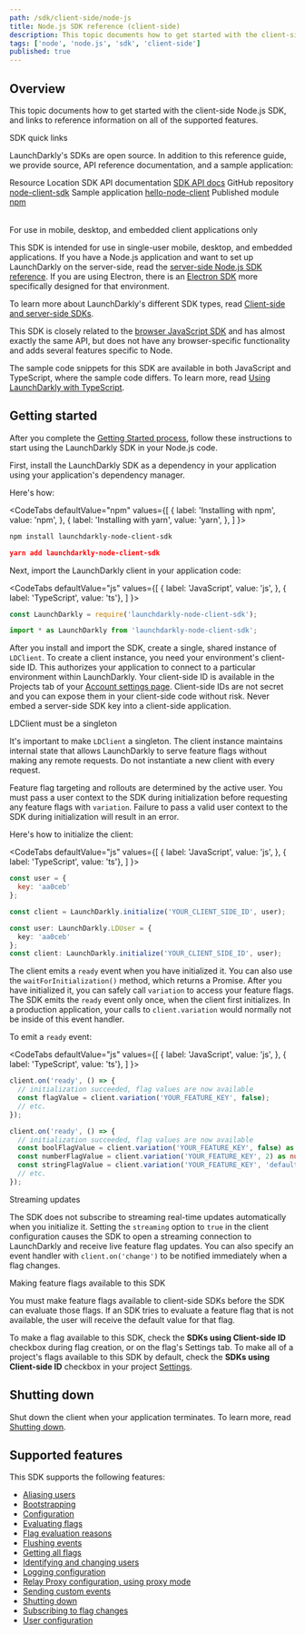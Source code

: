 ```yaml
---
path: /sdk/client-side/node-js
title: Node.js SDK reference (client-side)
description: This topic documents how to get started with the client-side Node.js SDK, and links to reference information on all of the supported features.
tags: ['node', 'node.js', 'sdk', 'client-side']
published: true
---
```


## Overview

This topic documents how to get started with the client-side Node.js SDK, and links to reference information on all of the supported features.

<Callout intent="primary">
<CalloutTitle>SDK quick links</CalloutTitle>
<CalloutDescription>

LaunchDarkly's SDKs are open source. In addition to this reference guide, we provide source, API reference documentation, and a sample application:

<Table>
  <TableHeader>
    <TableHeadCell>Resource</TableHeadCell>
    <TableHeadCell>Location</TableHeadCell>
  </TableHeader>
  <TableBody>
    <TableRow>
      <TableCell>SDK API documentation</TableCell>
      <TableCell><a href="https://launchdarkly.github.io/node-client-sdk/">SDK API docs</a></TableCell>
    </TableRow>
    <TableRow>
      <TableCell>GitHub repository</TableCell>
      <TableCell><a href="https://github.com/launchdarkly/node-client-sdk">node-client-sdk</a></TableCell>
    </TableRow>
    <TableRow>
      <TableCell>Sample application</TableCell>
      <TableCell><a href="https://github.com/launchdarkly/hello-node-client">hello-node-client</a></TableCell>
    </TableRow>
    <TableRow>
      <TableCell>Published module</TableCell>
      <TableCell><a href="https://www.npmjs.com/package/launchdarkly-node-client-sdk">npm</a></TableCell>
    </TableRow>
  </TableBody>
</Table>

</CalloutDescription>
</Callout>

<Callout intent="info">
<CalloutTitle>For use in mobile, desktop, and embedded client applications only</CalloutTitle>
<CalloutDescription>

This SDK is intended for use in single-user mobile, desktop, and embedded applications. If you have a Node.js application and want to set up LaunchDarkly on the server-side, read the [server-side Node.js SDK reference](/sdk/server-side/node-js). If you are using Electron, there is an [Electron SDK](/sdk/client-side/electron) more specifically designed for that environment.

To learn more about LaunchDarkly's different SDK types, read [Client-side and server-side SDKs](/sdk/concepts/client-side-server-side).

</CalloutDescription>
</Callout>

This SDK is closely related to the [browser JavaScript SDK](/sdk/client-side/javascript) and has almost exactly the same API, but does not have any browser-specific functionality and adds several features specific to Node.

The sample code snippets for this SDK are available in both JavaScript and TypeScript, where the sample code differs. To learn more, read [Using LaunchDarkly with TypeScript](https://launchdarkly.com/blog/using-launchdarkly-with-typescript/).

## Getting started

After you complete the [Getting Started process](/home/getting-started), follow these instructions to start using the LaunchDarkly SDK in your Node.js code.

First, install the LaunchDarkly SDK as a dependency in your application using your application's dependency manager.

Here's how:

<CodeTabs
  defaultValue="npm"
  values={[
    { label: 'Installing with npm', value: 'npm', },
    { label: 'Installing with yarn', value: 'yarn', },
  ]
}>
<CodeTabItem value="npm">

```bash
npm install launchdarkly-node-client-sdk
```

</CodeTabItem>
<CodeTabItem value="yarn">

```json
yarn add launchdarkly-node-client-sdk
```

</CodeTabItem>
</CodeTabs>

Next, import the LaunchDarkly client in your application code:

<CodeTabs
  defaultValue="js"
  values={[
    { label: 'JavaScript', value: 'js', },
    { label: 'TypeScript', value: 'ts'},
  ]
}>
<CodeTabItem value="js">

```js
const LaunchDarkly = require('launchdarkly-node-client-sdk');
```

</CodeTabItem>
<CodeTabItem value="ts">

```ts
import * as LaunchDarkly from 'launchdarkly-node-client-sdk';
```

</CodeTabItem>
</CodeTabs>

After you install and import the SDK, create a single, shared instance of `LDClient`. To create a client instance, you need your environment's client-side ID. This authorizes your application to connect to a particular environment within LaunchDarkly. Your client-side ID is available in the Projects tab of your [Account settings page](https://app.launchdarkly.com/settings/projects). Client-side IDs are not secret and you can expose them in your client-side code without risk. Never embed a server-side SDK key into a client-side application.

<Callout intent="alert">
<CalloutTitle>LDClient must be a singleton</CalloutTitle>
<CalloutDescription>

It's important to make `LDClient` a singleton. The client instance maintains internal state that allows LaunchDarkly to serve feature flags without making any remote requests. Do not instantiate a new client with every request.

</CalloutDescription>
</Callout>

Feature flag targeting and rollouts are determined by the active user. You must pass a user context to the SDK during initialization before requesting any feature flags with `variation`. Failure to pass a valid user context to the SDK during initialization will result in an error.

Here's how to initialize the client:

<CodeTabs
  defaultValue="js"
  values={[
    { label: 'JavaScript', value: 'js', },
    { label: 'TypeScript', value: 'ts'},
  ]
}>
<CodeTabItem value="js">

```js
const user = {
  key: 'aa0ceb'
};

const client = LaunchDarkly.initialize('YOUR_CLIENT_SIDE_ID', user);
```

</CodeTabItem>
<CodeTabItem value="ts">

```ts
const user: LaunchDarkly.LDUser = {
  key: 'aa0ceb'
};
const client: LaunchDarkly.initialize('YOUR_CLIENT_SIDE_ID', user);
```

</CodeTabItem>
</CodeTabs>

The client emits a `ready` event when you have initialized it. You can also use the `waitForInitialization()` method, which returns a Promise. After you have initialized it, you can safely call `variation` to access your feature flags. The SDK emits the `ready` event only once, when the client first initializes. In a production application, your calls to `client.variation` would normally not be inside of this event handler.

To emit a `ready` event:

<CodeTabs
  defaultValue="js"
  values={[
    { label: 'JavaScript', value: 'js', },
    { label: 'TypeScript', value: 'ts'},
  ]
}>
<CodeTabItem value="js">

```js
client.on('ready', () => {
  // initialization succeeded, flag values are now available
  const flagValue = client.variation('YOUR_FEATURE_KEY', false);
  // etc.
});
```

</CodeTabItem>
<CodeTabItem value="ts">

```ts
client.on('ready', () => {
  // initialization succeeded, flag values are now available
  const boolFlagValue = client.variation('YOUR_FEATURE_KEY', false) as boolean;
  const numberFlagValue = client.variation('YOUR_FEATURE_KEY', 2) as number;
  const stringFlagValue = client.variation('YOUR_FEATURE_KEY', 'default') as string;
  // etc.
});
```

</CodeTabItem>
</CodeTabs>

<Callout intent="info">
<CalloutTitle>Streaming updates</CalloutTitle>
<CalloutDescription>

The SDK does not subscribe to streaming real-time updates automatically when you initialize it. Setting the `streaming` option to `true` in the client configuration causes the SDK to open a streaming connection to LaunchDarkly and receive live feature flag updates. You can also specify an event handler with `client.on('change')` to be notified immediately when a flag changes.

</CalloutDescription>
</Callout>

<Callout intent="alert">
<CalloutTitle>Making feature flags available to this SDK</CalloutTitle>
<CalloutDescription>

You must make feature flags available to client-side SDKs before the SDK can evaluate those flags. If an SDK tries to evaluate a feature flag that is not available, the user will receive the default value for that flag.

To make a flag available to this SDK, check the **SDKs using Client-side ID** checkbox during flag creation, or on the flag's Settings tab. To make all of a project's flags available to this SDK by default, check the **SDKs using Client-side ID** checkbox in your project [Settings](https://app.launchdarkly.com/settings/projects).

</CalloutDescription>
</Callout>

## Shutting down

Shut down the client when your application terminates. To learn more, read [Shutting down](/sdk/features/shutdown#nodejs-client-side).

## Supported features

This SDK supports the following features:

* [Aliasing users](/sdk/features/aliasing-users#nodejs-client-side)
* [Bootstrapping](/sdk/features/bootstrapping#nodejs-client-side)
* [Configuration](/sdk/features/config#nodejs-client-side)
* [Evaluating flags](/sdk/features/evaluating#nodejs-client-side)
* [Flag evaluation reasons](/sdk/features/evaluation-reasons#nodejs-client-side)
* [Flushing events](/sdk/features/flush#nodejs-client-side)
* [Getting all flags](/sdk/features/all-flags#nodejs-client-side)
* [Identifying and changing users](/sdk/features/identify#nodejs-client-side)
* [Logging configuration](/sdk/features/logging#nodejs-client-side)
* [Relay Proxy configuration, using proxy mode](/sdk/features/relay-proxy-configuration/proxy-mode#nodejs-client-side)
* [Sending custom events](/sdk/features/events#nodejs-client-side)
* [Shutting down](/sdk/features/shutdown#nodejs-client-side)
* [Subscribing to flag changes](/sdk/features/flag-changes#nodejs-client-side)
* [User configuration](/sdk/features/user-config#nodejs-client-side)
